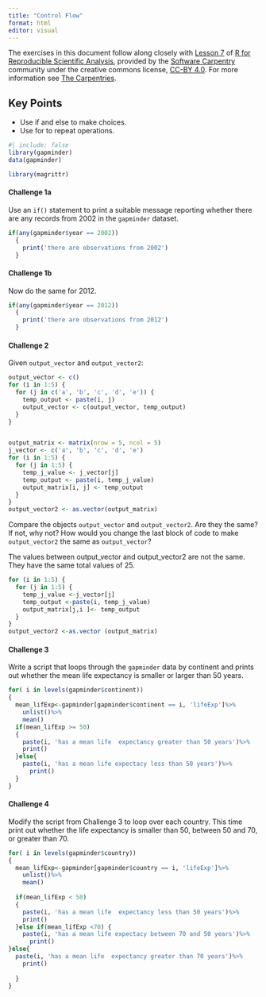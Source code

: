 ```yaml
---
title: "Control Flow"
format: html
editor: visual
---
```


The exercises in this document follow along closely with [Lesson 7](https://swcarpentry.github.io/r-novice-gapminder/07-control-flow.html) of [R for Reproducible Scientific Analysis](https://swcarpentry.github.io/r-novice-gapminder/), provided by the [Software Carpentry](https://software-carpentry.org/) community under the creative commons license, [CC-BY 4.0](https://creativecommons.org/licenses/by/4.0/). For more information see [The Carpentries](https://carpentries.org/).

::: callout-tip
## Key Points

-   Use if and else to make choices.
-   Use for to repeat operations.
:::

```r
#| include: false
library(gapminder)
data(gapminder)

library(magrittr)
```

#### Challenge 1a

Use an `if()` statement to print a suitable message reporting whether there are any records from 2002 in the `gapminder` dataset.

<!-- Challenge 1a answer begin -->

```r
if(any(gapminder$year == 2002))
  {
    print('there are observations from 2002')
  }

```

<!-- Challenge 1a answer end -->

#### Challenge 1b

Now do the same for 2012.

<!-- Challenge 1b answer begin -->

```r
if(any(gapminder$year == 2012))
  {
    print('there are observations from 2012')
  }
```

<!-- Challenge 1b answer end -->

#### Challenge 2

Given `output_vector` and `output_vector2`:

```r
output_vector <- c()
for (i in 1:5) {
  for (j in c('a', 'b', 'c', 'd', 'e')) {
    temp_output <- paste(i, j)
    output_vector <- c(output_vector, temp_output)
  }
}


output_matrix <- matrix(nrow = 5, ncol = 5)
j_vector <- c('a', 'b', 'c', 'd', 'e')
for (i in 1:5) {
  for (j in 1:5) {
    temp_j_value <- j_vector[j]
    temp_output <- paste(i, temp_j_value)
    output_matrix[i, j] <- temp_output
  }
}
output_vector2 <- as.vector(output_matrix)
```

Compare the objects `output_vector` and `output_vector2`. Are they the same? If not, why not? How would you change the last block of code to make `output_vector2` the same as `output_vector`?

<!-- Challenge 2 answer begin -->

The values between output_vector and output_vector2 are not the same. They have the same total values of 25.

```r
for (i in 1:5) {
  for (j in 1:5) {
    temp_j_value <-j_vector[j]
    temp_output <-paste(i, temp_j_value)
    output_matrix[j,i ]<- temp_output
  }
}
output_vector2 <-as.vector (output_matrix)

```

<!-- Challenge 2 answer end -->

#### Challenge 3

Write a script that loops through the `gapminder` data by continent and prints out whether the mean life expectancy is smaller or larger than 50 years.

<!-- Challenge 3 answer begin -->

```r
for( i in levels(gapminder$continent))
{
  mean_lifExp<-gapminder[gapminder$continent == i, 'lifeExp']%>%
    unlist()%>%
    mean()
  if(mean_lifExp >= 50)
  {
    paste(i, 'has a mean life  expectancy greater than 50 years')%>%
    print()
  }else{
    paste(i, 'has a mean life expectacy less than 50 years')%>%
      print()
  }
}
```

<!-- Challenge 3 answer end -->

#### Challenge 4

Modify the script from Challenge 3 to loop over each country. This time print out whether the life expectancy is smaller than 50, between 50 and 70, or greater than 70.

<!-- Challenge 4 answer begin -->

```r
for( i in levels(gapminder$country))
{
  mean_lifExp<-gapminder[gapminder$country == i, 'lifeExp']%>%
    unlist()%>%
    mean()
  
  if(mean_lifExp < 50)
  {
    paste(i, 'has a mean life  expectancy less than 50 years')%>%
    print()
  }else if(mean_lifExp <70) {
    paste(i, 'has a mean life expectacy between 70 and 50 years')%>%
      print()
}else{
  paste(i, 'has a mean life  expectancy greater than 70 years')%>%
    print()
    
  }
}
```

<!-- Challenge 4 answer end -->
